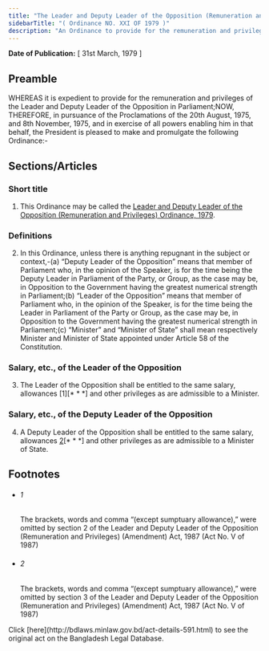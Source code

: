 ```yaml
---
title: "The Leader and Deputy Leader of the Opposition (Remuneration and Privileges) Ordinance, 1979"
sidebarTitle: "( Ordinance NO. XXI OF 1979 )"
description: "An Ordinance to provide for the remuneration and privileges of the Leader and Deputy Leader of the Opposition in Parliament."
---
```


**Date of Publication:** [ 31st March, 1979 ]

## Preamble

WHEREAS it is expedient to provide for the remuneration and privileges of the Leader and Deputy Leader of the Opposition in Parliament;NOW, THEREFORE, in pursuance of the Proclamations of the 20th August, 1975, and 8th November, 1975, and in exercise of all powers enabling him in that behalf, the President is pleased to make and promulgate the following Ordinance:-

## Sections/Articles

### Short title

1. This Ordinance may be called the [Leader and Deputy Leader of the Opposition (Remuneration and Privileges) Ordinance, 1979](/laws/act-591 "Leader and Deputy Leader of the Opposition (Remuneration and Privileges) Ordinance, 1979").

### Definitions

2. In this Ordinance, unless there is anything repugnant in the subject or context,-(a) “Deputy Leader of the Opposition” means that member of Parliament who, in the opinion of the Speaker, is for the time being the Deputy Leader in Parliament of the Party, or Group, as the case may be, in Opposition to the Government having the greatest numerical strength in Parliament;(b) “Leader of the Opposition” means that member of Parliament who, in the opinion of the Speaker, is for the time being the Leader in Parliament of the Party or Group, as the case may be, in Opposition to the Government having the greatest numerical strength in Parliament;(c) “Minister” and “Minister of State” shall mean respectively Minister and Minister of State appointed under Article 58 of the Constitution.

### Salary, etc., of the Leader of the Opposition

3. The Leader of the Opposition shall be entitled to the same salary, allowances [1][\* \* \*] and other privileges as are admissible to a Minister.

### Salary, etc., of the Deputy Leader of the Opposition

4. A Deputy Leader of the Opposition shall be entitled to the same salary, allowances [2](1)[\* \* \*] and other privileges as are admissible to a Minister of State.

## Footnotes

- ###### 1

  The brackets, words and comma “(except sumptuary allowance),” were omitted by section 2 of the Leader and Deputy Leader of the Opposition (Remuneration and Privileges) (Amendment) Act, 1987 (Act No. V of 1987)

- ###### 2

  The brackets, words and comma “(except sumptuary allowance),” were omitted by section 3 of the Leader and Deputy Leader of the Opposition (Remuneration and Privileges) (Amendment) Act, 1987 (Act No. V of 1987)

<Note>
  Click [here](http://bdlaws.minlaw.gov.bd/act-details-591.html) to see the original act on the Bangladesh Legal Database.
</Note>
